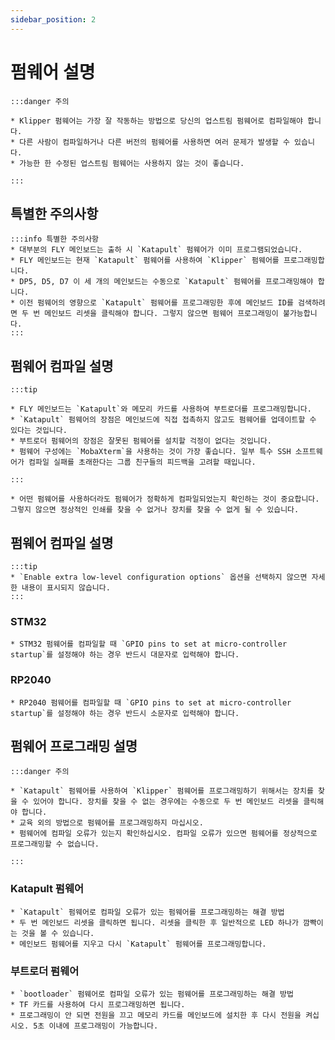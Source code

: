 ```yaml
---
sidebar_position: 2
---
```


# 펌웨어 설명

    :::danger 주의

    * Klipper 펌웨어는 가장 잘 작동하는 방법으로 당신의 업스트림 펌웨어로 컴파일해야 합니다.
    * 다른 사람이 컴파일하거나 다른 버전의 펌웨어를 사용하면 여러 문제가 발생할 수 있습니다.
    * 가능한 한 수정된 업스트림 펌웨어는 사용하지 않는 것이 좋습니다.

    :::

## 특별한 주의사항

    :::info 특별한 주의사항
    * 대부분의 FLY 메인보드는 출하 시 `Katapult` 펌웨어가 이미 프로그램되었습니다.
    * FLY 메인보드는 현재 `Katapult` 펌웨어를 사용하여 `Klipper` 펌웨어를 프로그래밍합니다.
    * DP5, D5, D7 이 세 개의 메인보드는 수동으로 `Katapult` 펌웨어를 프로그래밍해야 합니다.
    * 이전 펌웨어의 영향으로 `Katapult` 펌웨어를 프로그래밍한 후에 메인보드 ID를 검색하려면 두 번 메인보드 리셋을 클릭해야 합니다. 그렇지 않으면 펌웨어 프로그래밍이 불가능합니다.
    :::

## 펌웨어 컴파일 설명

    :::tip

    * FLY 메인보드는 `Katapult`와 메모리 카드를 사용하여 부트로더를 프로그래밍합니다.
    * `Katapult` 펌웨어의 장점은 메인보드에 직접 접촉하지 않고도 펌웨어를 업데이트할 수 있다는 것입니다.
    * 부트로더 펌웨어의 장점은 잘못된 펌웨어를 설치할 걱정이 없다는 것입니다.
    * 펌웨어 구성에는 `MobaXterm`을 사용하는 것이 가장 좋습니다. 일부 특수 SSH 소프트웨어가 컴파일 실패를 초래한다는 그룹 친구들의 피드백을 고려할 때입니다.
    
    :::

    * 어떤 펌웨어를 사용하더라도 펌웨어가 정확하게 컴파일되었는지 확인하는 것이 중요합니다. 그렇지 않으면 정상적인 인쇄를 찾을 수 없거나 장치를 찾을 수 없게 될 수 있습니다.

## 펌웨어 컴파일 설명

    :::tip
    * `Enable extra low-level configuration options` 옵션을 선택하지 않으면 자세한 내용이 표시되지 않습니다.
    :::

### STM32

    * STM32 펌웨어를 컴파일할 때 `GPIO pins to set at micro-controller startup`를 설정해야 하는 경우 반드시 대문자로 입력해야 합니다.

### RP2040

    * RP2040 펌웨어를 컴파일할 때 `GPIO pins to set at micro-controller startup`를 설정해야 하는 경우 반드시 소문자로 입력해야 합니다.

## 펌웨어 프로그래밍 설명

    :::danger 주의

    * `Katapult` 펌웨어를 사용하여 `Klipper` 펌웨어를 프로그래밍하기 위해서는 장치를 찾을 수 있어야 합니다. 장치를 찾을 수 없는 경우에는 수동으로 두 번 메인보드 리셋을 클릭해야 합니다.
    * 교육 외의 방법으로 펌웨어를 프로그래밍하지 마십시오.
    * 펌웨어에 컴파일 오류가 있는지 확인하십시오. 컴파일 오류가 있으면 펌웨어를 정상적으로 프로그래밍할 수 없습니다.

    :::

### Katapult 펌웨어

    * `Katapult` 펌웨어로 컴파일 오류가 있는 펌웨어를 프로그래밍하는 해결 방법
    * 두 번 메인보드 리셋을 클릭하면 됩니다. 리셋을 클릭한 후 일반적으로 LED 하나가 깜빡이는 것을 볼 수 있습니다.
    * 메인보드 펌웨어를 지우고 다시 `Katapult` 펌웨어를 프로그래밍합니다.

### 부트로더 펌웨어

    * `bootloader` 펌웨어로 컴파일 오류가 있는 펌웨어를 프로그래밍하는 해결 방법
    * TF 카드를 사용하여 다시 프로그래밍하면 됩니다.
    * 프로그래밍이 안 되면 전원을 끄고 메모리 카드를 메인보드에 설치한 후 다시 전원을 켜십시오. 5초 이내에 프로그래밍이 가능합니다.
